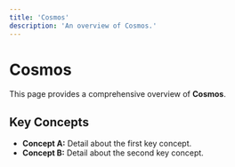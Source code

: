 ```yaml
---
title: 'Cosmos'
description: 'An overview of Cosmos.'
---
```


# Cosmos

This page provides a comprehensive overview of **Cosmos**.

## Key Concepts

* **Concept A:** Detail about the first key concept.
* **Concept B:** Detail about the second key concept.
